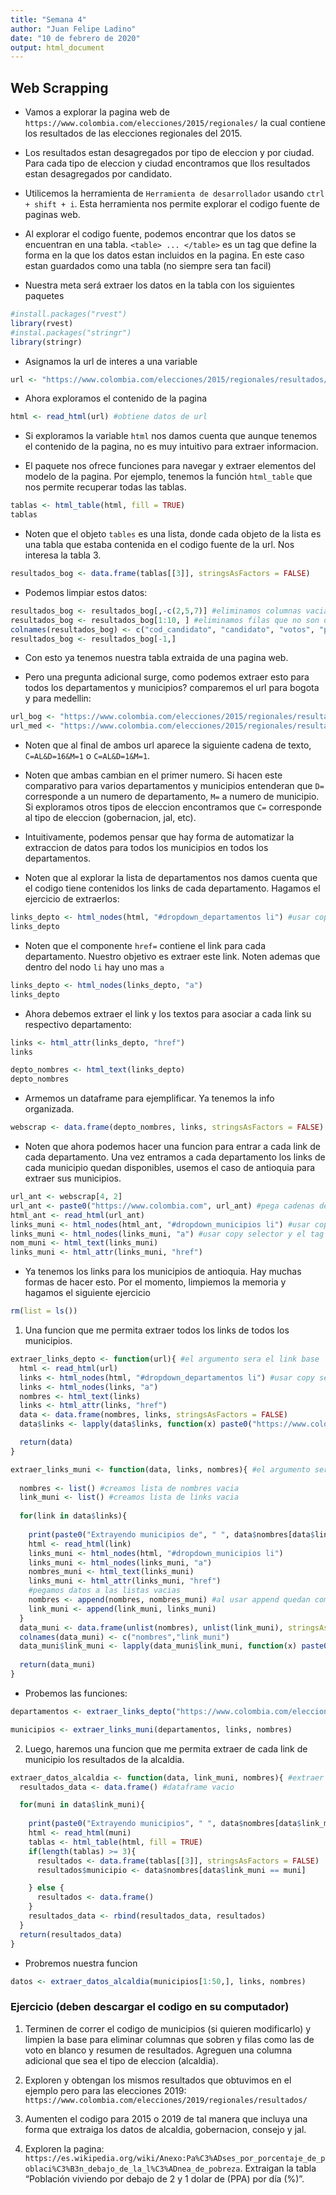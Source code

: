 ```yaml
---
title: "Semana 4"
author: "Juan Felipe Ladino"
date: "10 de febrero de 2020"
output: html_document
---
```


## Web Scrapping

- Vamos a explorar la pagina web de `https://www.colombia.com/elecciones/2015/regionales/` la cual contiene los resultados de las elecciones regionales del 2015.

- Los resultados estan desagregados por tipo de eleccion y por ciudad. Para cada tipo de eleccion y ciudad encontramos que llos resultados estan desagregados por candidato.

- Utilicemos la herramienta de `Herramienta de desarrollador` usando `ctrl + shift + i`. Esta herramienta nos permite explorar el codigo fuente de paginas web.

- Al explorar el codigo fuente, podemos encontrar que los datos se encuentran en una tabla. `<table> ... </table>` es un tag que define la forma en la que los datos estan incluidos en la pagina. En este caso estan guardados como una tabla (no siempre sera tan facil)

- Nuestra meta será extraer los datos en la tabla con los siguientes paquetes
```r
#install.packages("rvest")
library(rvest)
#instal.packages("stringr")
library(stringr)
```

- Asignamos la url de interes a una variable
```r
url <- "https://www.colombia.com/elecciones/2015/regionales/resultados/alcaldia.aspx?C=AL&D=16&M=1"
```

- Ahora exploramos el contenido de la pagina
```r
html <- read_html(url) #obtiene datos de url
```

- Si exploramos la variable `html` nos damos cuenta que aunque tenemos el contenido de la pagina, no es muy intuitivo para extraer informacion.

- El paquete nos ofrece funciones para navegar y extraer elementos del modelo de la pagina. Por ejemplo, tenemos la función `html_table` que nos permite recuperar todas las tablas.
```r
tablas <- html_table(html, fill = TRUE)
tablas
```

- Noten que el objeto `tables`  es una lista, donde cada objeto de la lista es una tabla que estaba contenida en el codigo fuente de la url. Nos interesa la tabla 3.
```r
resultados_bog <- data.frame(tablas[[3]], stringsAsFactors = FALSE)
```

- Podemos limpiar estos datos:
```r
resultados_bog <- resultados_bog[,-c(2,5,7)] #eliminamos columnas vacias
resultados_bog <- resultados_bog[1:10, ] #eliminamos filas que no son de candidatos
colnames(resultados_bog) <- c("cod_candidato", "candidato", "votos", "porc_votos")
resultados_bog <- resultados_bog[-1,]
```

- Con esto ya tenemos nuestra tabla extraida de una pagina web.

- Pero una pregunta adicional surge, como podemos extraer esto para todos los departamentos y municipios? comparemos el url para bogota y para medellin:
```r
url_bog <- "https://www.colombia.com/elecciones/2015/regionales/resultados/alcaldia.aspx?C=AL&D=16&M=1"
url_med <- "https://www.colombia.com/elecciones/2015/regionales/resultados/alcaldia.aspx?C=AL&D=1&M=1"
```

- Noten que al final de ambos url aparece la siguiente cadena de texto, `C=AL&D=16&M=1` o `C=AL&D=1&M=1`. 

- Noten que ambas cambian en el primer numero. Si hacen este comparativo para varios departamentos y municipios entenderan que `D=` corresponde a un numero de departamento, `M=` a numero de municipio. Si exploramos otros tipos de eleccion encontramos que `C=` corresponde al tipo de eleccion (gobernacion, jal, etc).

- Intuitivamente, podemos pensar que hay forma de automatizar la extraccion de datos para todos los municipios en todos los departamentos.

- Noten que al explorar la lista de departamentos nos damos cuenta que el codigo tiene contenidos los links de cada departamento. Hagamos el ejercicio de extraerlos:
```r
links_depto <- html_nodes(html, "#dropdown_departamentos li") #usar copy selector y el tag (li)
links_depto
```

- Noten que el componente `href=` contiene el link para cada departamento. Nuestro objetivo es extraer este link. Noten ademas que dentro del nodo `li` hay uno mas `a`
```r
links_depto <- html_nodes(links_depto, "a")
links_depto
```

- Ahora debemos extraer el link y los textos para asociar a cada link su respectivo departamento:
```r
links <- html_attr(links_depto, "href")
links
```

```r
depto_nombres <- html_text(links_depto)
depto_nombres
```

- Armemos un dataframe para ejemplificar. Ya tenemos la info organizada.
```r
webscrap <- data.frame(depto_nombres, links, stringsAsFactors = FALSE)
```

- Noten que ahora podemos hacer una funcion para entrar a cada link de cada departamento. Una vez entramos a cada departamento los links de cada municipio quedan disponibles, usemos el caso de antioquia para extraer sus municipios.

```r
url_ant <- webscrap[4, 2]
url_ant <- paste0("https://www.colombia.com", url_ant) #pega cadenas de texto
html_ant <- read_html(url_ant)
links_muni <- html_nodes(html_ant, "#dropdown_municipios li") #usar copy selector y el tag (li)
links_muni <- html_nodes(links_muni, "a") #usar copy selector y el tag (li)
nom_muni <- html_text(links_muni)
links_muni <- html_attr(links_muni, "href")
```

- Ya tenemos los links para los municipios de antioquia. Hay muchas formas de hacer esto. Por el momento, limpiemos la memoria y hagamos el siguiente ejercicio
```r
rm(list = ls())
```

1. Una funcion que me permita extraer todos los links de todos los municipios.

```r
extraer_links_depto <- function(url){ #el argumento sera el link base
  html <- read_html(url)
  links <- html_nodes(html, "#dropdown_departamentos li") #usar copy selector y el tag (li)
  links <- html_nodes(links, "a")
  nombres <- html_text(links)
  links <- html_attr(links, "href")
  data <- data.frame(nombres, links, stringsAsFactors = FALSE)
  data$links <- lapply(data$links, function(x) paste0("https://www.colombia.com", x))

  return(data)
} 

extraer_links_muni <- function(data, links, nombres){ #el argumento sera del dataframe que construimos y los nombres de las columnas
  
  nombres <- list() #creamos lista de nombres vacia
  link_muni <- list() #creamos lista de links vacia
  
  for(link in data$links){
    
    print(paste0("Extrayendo municipios de", " ", data$nombres[data$links == link]))
    html <- read_html(link)
    links_muni <- html_nodes(html, "#dropdown_municipios li")
    links_muni <- html_nodes(links_muni, "a")
    nombres_muni <- html_text(links_muni)
    links_muni <- html_attr(links_muni, "href")
    #pegamos datos a las listas vacias
    nombres <- append(nombres, nombres_muni) #al usar append quedan como si fueran columnas, debo volverlas filas
    link_muni <- append(link_muni, links_muni)
  }
  data_muni <- data.frame(unlist(nombres), unlist(link_muni), stringsAsFactors = FALSE) #para volverlas listas de filas usamos unlist
  colnames(data_muni) <- c("nombres","link_muni")
  data_muni$link_muni <- lapply(data_muni$link_muni, function(x) paste0("https://www.colombia.com", x))
 
  return(data_muni)
} 
```

- Probemos las funciones:

```r
departamentos <- extraer_links_depto("https://www.colombia.com/elecciones/2015/regionales/resultados/alcaldia.aspx?C=AL&D=16&M=1") #seleccionamos un link cualquiera de depto
```

```r
municipios <- extraer_links_muni(departamentos, links, nombres)
```

2. Luego, haremos una funcion que me permita extraer de cada link de municipio los resultados de la alcaldia.

```r
extraer_datos_alcaldia <- function(data, link_muni, nombres){ #extraer la info de resultados de alcaldia en cada municipio
  resultados_data <- data.frame() #dataframe vacio

  for(muni in data$link_muni){
    
    print(paste0("Extrayendo municipios", " ", data$nombres[data$link_muni == muni]))
    html <- read_html(muni)
    tablas <- html_table(html, fill = TRUE)
    if(length(tablas) >= 3){
      resultados <- data.frame(tablas[[3]], stringsAsFactors = FALSE)
      resultados$municipio <- data$nombres[data$link_muni == muni]

    } else {
      resultados <- data.frame()
    }
    resultados_data <- rbind(resultados_data, resultados)
  }
  return(resultados_data)
}
```

- Probremos nuestra funcion
```r
datos <- extraer_datos_alcaldia(municipios[1:50,], links, nombres)
```


### Ejercicio (deben descargar el codigo en su computador)

1. Terminen de correr el codigo de municipios (si quieren modificarlo) y limpien la base para eliminar columnas que sobren y filas como las de voto en blanco y resumen de resultados. Agreguen una columna adicional que sea el tipo de eleccion (alcaldia).

2. Exploren y obtengan los mismos resultados que obtuvimos en el ejemplo pero para las elecciones 2019: `https://www.colombia.com/elecciones/2019/regionales/resultados/`

3. Aumenten el codigo para 2015 o 2019 de tal manera que incluya una forma que extraiga los datos de alcaldia, gobernacion, consejo y jal.

3. Exploren la pagina: `https://es.wikipedia.org/wiki/Anexo:Pa%C3%ADses_por_porcentaje_de_poblaci%C3%B3n_debajo_de_la_l%C3%ADnea_de_pobreza`. Extraigan la tabla "Población viviendo por debajo de 2 y 1 dolar de (PPA) por día (%)".
